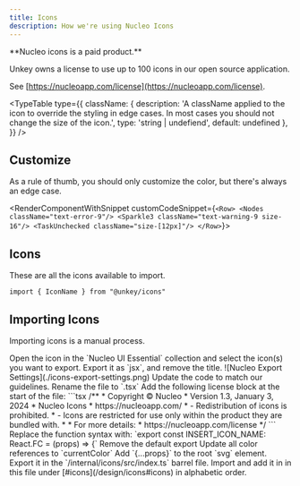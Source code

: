 ```yaml
---
title: Icons
description: How we're using Nucleo Icons
---
```





<Callout type="warn">
  **Nucleo icons is a paid product.**

  Unkey owns a license to use up to 100 icons in our open source application.

  See [https://nucleoapp.com/license](https://nucleoapp.com/license).

</Callout>



<TypeTable
  type={{
    className: {
      description:
        'A className applied to the icon to override the styling in edge cases. In most cases you should not change the size of the icon.',
      type: 'string | undefiend',
      default: undefined
    },
  }}
/>


## Customize

As a rule of thumb, you should only customize the color, but there's always an edge case.

<RenderComponentWithSnippet customCodeSnippet={`<Row>
    <Nodes className="text-error-9"/>
    <Sparkle3 className="text-warning-9 size-16"/>
    <TaskUnchecked className="size-[12px]"/>
</Row>`}>
<Row>
  <Nodes className="text-error-9"/>
  <Sparkle3 className="text-warning-9 size-16"/>
  <TaskUnchecked className="size-[12px]"/>
</Row>
</RenderComponentWithSnippet>
## Icons

These are all the icons available to import.
```tsx
import { IconName } from "@unkey/icons"
```

<div className="grid grid-cols-1 md:grid-cols-2 lg:grid-cols-3 xl:grid-cols-4 gap-8">

<Icon  name="Bolt"><Bolt/></Icon>
<Icon  name="BookBookmark"><BookBookmark/></Icon>
<Icon  name="Check"><Check/></Icon>
<Icon  name="ChevronExpandY"><ChevronExpandY/></Icon>
<Icon  name="Nodes"><Nodes/></Icon>
<Icon  name="ShieldCheck"><ShieldCheck/></Icon>
<Icon  name="Sparkle3"><Sparkle3/></Icon>
<Icon  name="TaskUnchecked"><TaskUnchecked/></Icon>
<Icon  name="TaskChecked"><TaskChecked/></Icon>
</div>


## Importing Icons

Importing icons is a manual process.
<Steps>

<Step>
  Open the icon in the `Nucleo UI Essential` collection and select the icon(s) you want to export.
</Step>
<Step>
  Export it as `jsx`, and remove the title.
  ![Nucleo Export Settings](./icons-export-settings.png)
</Step>

<Step>
  Update the code to match our guidelines.

<Steps>
  <Step>
    Rename the file to `.tsx`
  </Step>
  <Step>
    Add the following license block at the start of the file:
    ```tsx
    /**
    * Copyright © Nucleo
    * Version 1.3, January 3, 2024
    * Nucleo Icons
    * https://nucleoapp.com/
    * - Redistribution of icons is prohibited.
    * - Icons are restricted for use only within the product they are bundled with.
    *
    * For more details:
    * https://nucleoapp.com/license
    */
    ```
  </Step>
  <Step>
    Replace the function syntax with: `export const INSERT_ICON_NAME: React.FC<IconProps> = (props) => {`
  </Step>
  <Step>
    Remove the default export
  </Step>
  <Step>
    Update all color references to `currentColor`
  </Step>
  <Step>
    Add `{...props}` to the root `svg` element.
  </Step>
  <Step>
    Export it in the `/internal/icons/src/index.ts` barrel file.
  </Step>
  <Step>
    Import and add it in in this file under [#icons](/design/icons#icons) in alphabetic order.
  </Step>
</Steps>

</Step>


</Steps>
